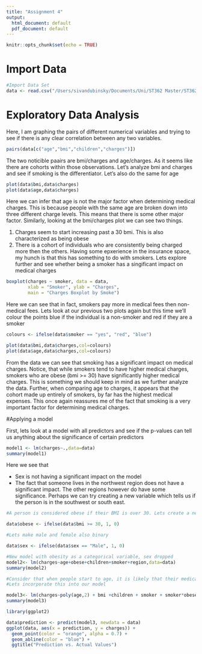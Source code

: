 ```yaml
---
title: "Assignment 4"
output:
  html_document: default
  pdf_document: default
---
```


```r
knitr::opts_chunk$set(echo = TRUE)
```

# Import Data

```r
#Import Data Set
data <- read.csv("/Users/sivandubinsky/Documents/Uni/ST362 Master/ST362-Projects/Medical_insurance.csv")
```
# Exploratory Data Analysis

Here, I am graphing the pairs of different numerical variables and trying to see if there is any clear correlation between any two variables. 

```r
pairs(data[c("age","bmi","children","charges")])
```
The two noticible paairs are bmi/charges and age/charges. As it seems like there are cohorts within those observations. Let's analyze bmi and charges and see if smoking is the differentiator. Let's also do the same for age

```r
plot(data$bmi,data$charges)
plot(data$age,data$charges)
```
Here we can infer that age is not the major factor when determining medical charges. This is because people with the same age are broken down into three different charge levels. This means that there is some other major factor. Similarly, looking at the bmi/charges plot we can see two things.

1. Charges seem to start increasing past a 30 bmi. This is also characterized as being obese
2. There is a cohort of individuals who are consistently being charged more then the others. Having some epxerience in the insurance space, my hunch is that this has something to do with smokers. Lets  explore further and see whether being a smoker has a singificant impact on medical charges

```r
boxplot(charges ~ smoker, data = data,
        xlab = "Smoker", ylab = "Charges",
        main = "Charges Boxplot by Smoke")
```
Here we can see that in fact, smokers pay more in medical fees then non-medical fees. Lets look at our previous two plots again but this time we'll colour the points blue if the individual is a non-smoker and red if they are a smoker

```r
colours <- ifelse(data$smoker == "yes", "red", "blue")

plot(data$bmi,data$charges,col=colours)
plot(data$age,data$charges,col=colours)
```
From the data we can see that smoking has a significant impact on medical charges. Notice, that while smokers tend to have higher medical charges, smokers who are obese (bmi >= 30) have significantly higher medical charges. This is something we should keep in mind as we further analyze the data. Further, when comparing age to charges, it appears that the cohort made up entirely of smokers, by far has the highest medical expenses. This once again reassures me of the fact that smoking is a very important factor for determining medical charges. 


#Applying a model

First, lets look at a model with all predictors and see if the p-values can tell us anything about the significance of certain predictors

```r
model1 <- lm(charges~.,data=data)
summary(model1)
```
Here we see that 

- Sex is not having a significant impact on the model
- The fact that someone lives in the northwest region does not have a significant impact. The other regions however do have some significance. Perhaps we can try creating a new variable which tells us if the person is in the southwest or south east.


```r

#A person is considered obese if their BMI is over 30. Lets create a new column that tells us if a person is obese or not

data$obese <- ifelse(data$bmi >= 30, 1, 0)

#Lets make male and female also binary 

data$sex <- ifelse(data$sex == "Male", 1, 0)

``` 


```r

#New model with obesity as a categorical variable, sex dropped
model2<- lm(charges~age+obese+children+smoker+region,data=data)
summary(model2)
```
```r
#Consider that when people start to age, it is likely that their medical expense will go-up quicker than when they were younger.
#Lets incorporate this into our model

model3<- lm(charges~poly(age,2) + bmi +children + smoker + smoker*obese + region,data=data)
summary(model3)

library(ggplot2)

data$prediction <- predict(model3, newdata = data)
ggplot(data, aes(x = prediction, y = charges)) + 
  geom_point(color = "orange", alpha = 0.7) + 
  geom_abline(color = "blue") +
  ggtitle("Prediction vs. Actual Values")

```

